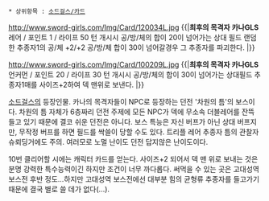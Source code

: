  * 상위항목 : [[소드걸스/카드]]

http://www.sword-girls.com/Img/Card/120034L.jpg
{{|'''최후의 목격자 카나GLS'''
레어 / 포인트 1 / 라이프 50
턴 개시시 공/방/체의 합이 20이 넘어가는 상대 필드 랜덤한 추종자1의 공/체 +2/+2 공/방/체 합이 30이 넘어갈경우 그 추종자를 파괴한다.
{{{#blue 이곳은 마지막의 공간입니다. 곧 당신의 세계와 하나가 될 곳이지요. 물론 마지막은 마지막이 아닌 곳이지만, 저에게는 마지막이군요.}}}|}}

http://www.sword-girls.com/Img/Card/100209L.jpg
{{|'''최후의 목격자 카나GLS'''
언커먼 / 포인트 20 / 라이프 30
턴 개시시 공/방/체의 합이 30이 넘어가는 상대필드 추종자1매를 사이즈+2하여 덱 맨위로 보낸다.
{{{#blue 정말 괜찮은건가요? 나쁘진 않지만 당신의 결과는 의외의 반전을 만들수도 있어요.}}}|}}

[[소드걸스]]의 등장인물. 카나의 목격자들이 NPC로 등장하는 던전 '차원의 틈'의 보스이다. 차원의 틈 자체가 6층짜리 던전 주제에 모든 NPC가 덱에 무소속 더블레어를 잔뜩 들고 있기 때문에 결코 쉬운 던전은 아니다. 보스 특능은 자신 버프가 아닌 상대 버프지만, 무작정 버프를 하면 필드를 싹쓸이 당할 수도 있다. 트리플 레어 추종자 틈의 관찰자 슈뢰딩거에도 주의. 여러모로 노멀 난이도 던전 답지않은 난이도이다.

10번 클리어할 시에는 캐릭터 카드를 얻는다. 사이즈+2 되어서 덱 맨 위로 보내는 것은 분명 강력한 특수능력이긴 하지만 조건이 너무 까다롭다. 써먹을 수 있는 곳은 고대성역 보스전 후반 정도...하지만 고대성역 보스전에선 대부분 힘의 균형류 추종자를 들고가기 때문에 결국 별로 쓸 데가 없다(...).
